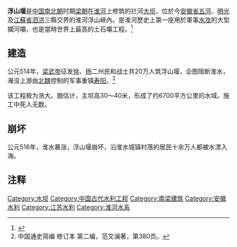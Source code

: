 '''浮山堰'''是[[中国|中国]][[南北朝|南北朝]]时期[[梁_(南朝)|梁朝]]在[[淮河|淮河]]上修筑的拦河[[大坝|大坝]]，位於今[[安徽省|安徽省]][[五河县|五河]]、[[明光市|明光]]及[[江蘇省|江蘇省]][[泗洪县|泗洪]]三縣交界的淮河浮山峽內。是淮河歷史上第一座用於軍事[[水攻|水攻]]的大型攔河壩，也是當時世界上最高的土石壩工程。<ref>{{cite web |url=http://www.wuhe.gov.cn/DocHtml/1/2012/5/22/201205221645586646.html |title=存档副本 |accessdate=2014-01-06 |deadurl=yes |archiveurl=https://web.archive.org/web/20140106034434/http://www.wuhe.gov.cn/DocHtml/1/2012/5/22/201205221645586646.html |archivedate=2014-01-06 }}</ref>

==建造==
公元514年，[[梁武帝|梁武帝]]征发[[徐州|徐]]、[[扬州|扬]]二州民和战士共20万人筑浮山堰，企图阻断淮水，淹没上游由[[北魏|北魏]]控制的军事重镇[[寿县|寿阳]]。<ref>中国通史简编 修订本 第二编，范文澜著，第380页。</ref>

该工程极为浩大。据估计，主坝高30～40米，形成了约6700平方公里的水域。施工中死人无数。

==崩坏==
公元516年，淮水暴涨，浮山堰崩坏，沿淮水城镇村落的居民十余万人都被水漂入海。

== 注释 ==

{{reflist}}

{{南北朝歷史事件}}
[[Category:水坝|Category:水坝]]
[[Category:中国古代水利工程|Category:中国古代水利工程]]
[[Category:南梁建筑|Category:南梁建筑]]
[[Category:安徽水利|Category:安徽水利]]
[[Category:江苏水利|Category:江苏水利]]
[[Category:淮河水系|Category:淮河水系]]